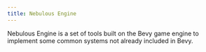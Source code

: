 ```yaml
---
title: Nebulous Engine
---
```

Nebulous Engine is a set of tools built on the Bevy game engine to implement some common systems not already included in Bevy.

